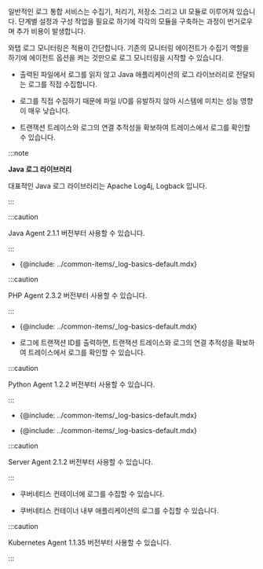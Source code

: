 
<ImgLang img='log-wt-vs.svg' desc='로그 작동 원리'/>

일반적인 로그 통합 서비스는 수집기, 처리기, 저장소 그리고 UI 모듈로 이루어져 있습니다. 단계별 설정과 구성 작업을 필요로 하기에 각각의 모듈을 구축하는 과정이 번거로우며 추가 비용이 발생합니다.

와탭 로그 모니터링은 적용이 간단합니다. 기존의 모니터링 에이전트가 수집기 역할을 하기에 에이전트 옵션을 켜는 것만으로 로그 모니터링을 시작할 수 있습니다.

<Tabs>
<TabItem value="java" label="Java" default>

* 출력된 파일에서 로그를 읽지 않고 Java 애플리케이션의 로그 라이브러리로 전달되는 로그를 직접 수집합니다.  

* 로그를 직접 수집하기 때문에 파일 I/O를 유발하지 않아 시스템에 미치는 성능 영향이 매우 낮습니다.

* 트랜잭션 트레이스와 로그의 연결 추적성을 확보하여 트레이스에서 로그를 확인할 수 있습니다.

:::note 

**Java 로그 라이브러리**

대표적인 Java 로그 라이브러리는 Apache Log4j, Logback 입니다.

:::

:::caution

Java Agent 2.1.1 버전부터 사용할 수 있습니다.

:::

</TabItem>
<TabItem value="php" label="PHP" default>

* {@include: ../common-items/_log-basics-default.mdx}  

:::caution

PHP Agent 2.3.2 버전부터 사용할 수 있습니다.

:::

</TabItem>
<TabItem value="python" label="Python" default>

* {@include: ../common-items/_log-basics-default.mdx}  

* 로그에 트랜잭션 ID를 출력하면, 트랜잭션 트레이스와 로그의 연결 추적성을 확보하여 트레이스에서 로그를 확인할 수 있습니다.  

:::caution

Python Agent 1.2.2 버전부터 사용할 수 있습니다.

:::

</TabItem>
<TabItem value="go" label="Go" default>

* {@include: ../common-items/_log-basics-default.mdx}  

</TabItem>
<TabItem value="server" label="Server" default>

* {@include: ../common-items/_log-basics-default.mdx}   

:::caution

Server Agent 2.1.2 버전부터 사용할 수 있습니다.

:::

</TabItem>
<TabItem value="k8s" label="Kubernetes" default>

* 쿠버네티스 컨테이너에 로그를 수집할 수 있습니다. 

* 쿠버네티스 컨테이너 내부 애플리케이션의 로그를 수집할 수 있습니다.

:::caution

Kubernetes Agent 1.1.35 버전부터 사용할 수 있습니다.

:::

</TabItem>
</Tabs>